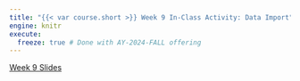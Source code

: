 ```yaml
---
title: "{{< var course.short >}} Week 9 In-Class Activity: Data Import"
engine: knitr
execute:
  freeze: true # Done with AY-2024-FALL offering
---
```


[Week 9 Slides](../slides/slides09.html)
